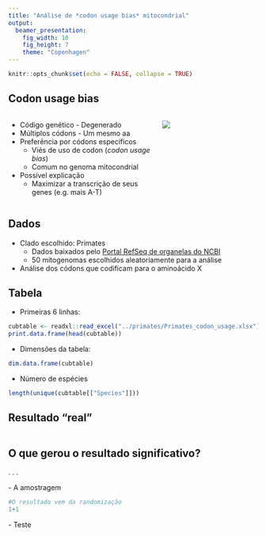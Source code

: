 ```yaml
---
title: "Análise de *codon usage bias* mitocondrial"
output: 
  beamer_presentation:
    fig_width: 10
    fig_height: 7
    theme: "Copenhagen"
---
```


```r
knitr::opts_chunk$set(echo = FALSE, collapse = TRUE)
```


## Codon usage bias

:::::::::::::: {.columns}
::: {.column width="60%"}
- Código genético - Degenerado
- Múltiplos códons - Um mesmo aa
- Preferência por códons específicos
  - Viés de uso de codon (*codon usage bias*)
  - Comum no genoma mitocondrial
- Possível explicação
  - Maximizar a transcrição de seus genes (e.g. mais A-T) 
:::
::: {.column width="40%"}
![]("./img/mitogenome.png")
:::
::::::::::::::

\vspace{12pt}

## Dados

- Clado escolhido: Primates
  - Dados baixados pelo [Portal RefSeq de organelas do NCBI](https://www.ncbi.nlm.nih.gov/genome/browse#!/organelles/)
  - 50 mitogenomas escolhidos aleatoriamente para a análise
- Análise dos códons que codificam para o aminoácido X

## Tabela

\tiny
- Primeiras 6 linhas:
```r
cubtable <- readxl::read_excel("../primates/Primates_codon_usage.xlsx")  
print.data.frame(head(cubtable))
```

- Dimensões da tabela:
```r
dim.data.frame(cubtable)
```

- Número de espécies
```r
length(unique(cubtable[["Species"]]))
```
\normalsize

## Resultado "real"

```r

```

## O que gerou o resultado significativo?

. . .

\only<1>- A amostragem
```r
#O resultado vem da randomização
1+1
```


\only<2>- Teste
